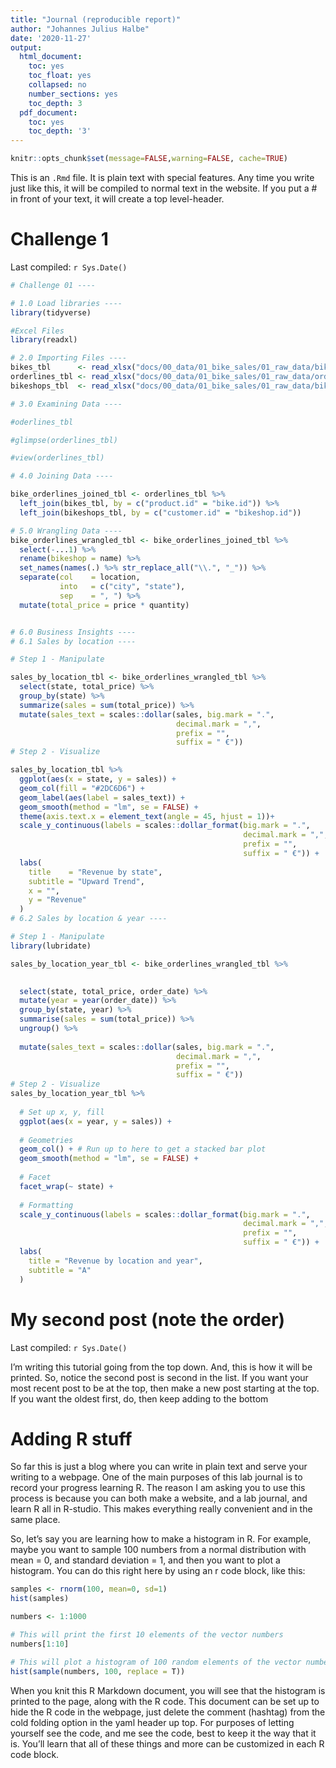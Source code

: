 ```yaml
---
title: "Journal (reproducible report)"
author: "Johannes Julius Halbe"
date: '2020-11-27'
output:
  html_document:
    toc: yes
    toc_float: yes
    collapsed: no
    number_sections: yes
    toc_depth: 3
  pdf_document:
    toc: yes
    toc_depth: '3'
---
```


```r
knitr::opts_chunk$set(message=FALSE,warning=FALSE, cache=TRUE)
```

This is an `.Rmd` file. It is plain text with special features. Any time you write just like this, it will be compiled to normal text in the website. If you put a \# in front of your text, it will create a top level-header.

# Challenge 1

Last compiled: `r Sys.Date()`

```r
# Challenge 01 ----

# 1.0 Load libraries ----
library(tidyverse)

#Excel Files
library(readxl)

# 2.0 Importing Files ----
bikes_tbl      <- read_xlsx("docs/00_data/01_bike_sales/01_raw_data/bikes.xlsx")
orderlines_tbl <- read_xlsx("docs/00_data/01_bike_sales/01_raw_data/orderlines.xlsx")
bikeshops_tbl  <- read_xlsx("docs/00_data/01_bike_sales/01_raw_data/bikeshops.xlsx")

# 3.0 Examining Data ----

#oderlines_tbl

#glimpse(orderlines_tbl)

#view(orderlines_tbl)

# 4.0 Joining Data ----

bike_orderlines_joined_tbl <- orderlines_tbl %>% 
  left_join(bikes_tbl, by = c("product.id" = "bike.id")) %>%
  left_join(bikeshops_tbl, by = c("customer.id" = "bikeshop.id"))

# 5.0 Wrangling Data ----
bike_orderlines_wrangled_tbl <- bike_orderlines_joined_tbl %>% 
  select(-...1) %>%
  rename(bikeshop = name) %>% 
  set_names(names(.) %>% str_replace_all("\\.", "_")) %>%
  separate(col    = location,
           into   = c("city", "state"),
           sep    = ", ") %>%
  mutate(total_price = price * quantity) 


# 6.0 Business Insights ----
# 6.1 Sales by location ----

# Step 1 - Manipulate

sales_by_location_tbl <- bike_orderlines_wrangled_tbl %>%
  select(state, total_price) %>%
  group_by(state) %>% 
  summarize(sales = sum(total_price)) %>%
  mutate(sales_text = scales::dollar(sales, big.mark = ".", 
                                     decimal.mark = ",", 
                                     prefix = "", 
                                     suffix = " €"))
# Step 2 - Visualize

sales_by_location_tbl %>%
  ggplot(aes(x = state, y = sales)) +
  geom_col(fill = "#2DC6D6") +
  geom_label(aes(label = sales_text)) +
  geom_smooth(method = "lm", se = FALSE) +
  theme(axis.text.x = element_text(angle = 45, hjust = 1))+
  scale_y_continuous(labels = scales::dollar_format(big.mark = ".", 
                                                    decimal.mark = ",", 
                                                    prefix = "", 
                                                    suffix = " €")) +
  labs(
    title    = "Revenue by state",
    subtitle = "Upward Trend",
    x = "", 
    y = "Revenue"
  )
# 6.2 Sales by location & year ----

# Step 1 - Manipulate
library(lubridate)

sales_by_location_year_tbl <- bike_orderlines_wrangled_tbl %>%
  

  select(state, total_price, order_date) %>%
  mutate(year = year(order_date)) %>%
  group_by(state, year) %>%
  summarise(sales = sum(total_price)) %>%
  ungroup() %>%
  
  mutate(sales_text = scales::dollar(sales, big.mark = ".", 
                                     decimal.mark = ",", 
                                     prefix = "", 
                                     suffix = " €"))
# Step 2 - Visualize
sales_by_location_year_tbl %>%
  
  # Set up x, y, fill
  ggplot(aes(x = year, y = sales)) +
  
  # Geometries
  geom_col() + # Run up to here to get a stacked bar plot
  geom_smooth(method = "lm", se = FALSE) +
  
  # Facet
  facet_wrap(~ state) +
  
  # Formatting
  scale_y_continuous(labels = scales::dollar_format(big.mark = ".", 
                                                    decimal.mark = ",", 
                                                    prefix = "", 
                                                    suffix = " €")) +
  labs(
    title = "Revenue by location and year",
    subtitle = "A"
  )

```

# My second post (note the order)

Last compiled: `r Sys.Date()`

I'm writing this tutorial going from the top down. And, this is how it will be printed. So, notice the second post is second in the list. If you want your most recent post to be at the top, then make a new post starting at the top. If you want the oldest first, do, then keep adding to the bottom

# Adding R stuff

So far this is just a blog where you can write in plain text and serve your writing to a webpage. One of the main purposes of this lab journal is to record your progress learning R. The reason I am asking you to use this process is because you can both make a website, and a lab journal, and learn R all in R-studio. This makes everything really convenient and in the same place. 

So, let's say you are learning how to make a histogram in R. For example, maybe you want to sample 100 numbers from a normal distribution with mean = 0, and standard deviation = 1, and then you want to plot a histogram. You can do this right here by using an r code block, like this:

```r
samples <- rnorm(100, mean=0, sd=1)
hist(samples)
```
```r
numbers <- 1:1000

# This will print the first 10 elements of the vector numbers
numbers[1:10]

# This will plot a histogram of 100 random elements of the vector numbers
hist(sample(numbers, 100, replace = T))
```

When you knit this R Markdown document, you will see that the histogram is printed to the page, along with the R code. This document can be set up to hide the R code in the webpage, just delete the comment (hashtag) from the cold folding option in the yaml header up top. For purposes of letting yourself see the code, and me see the code, best to keep it the way that it is. You'll learn that all of these things and more can be customized in each R code block.